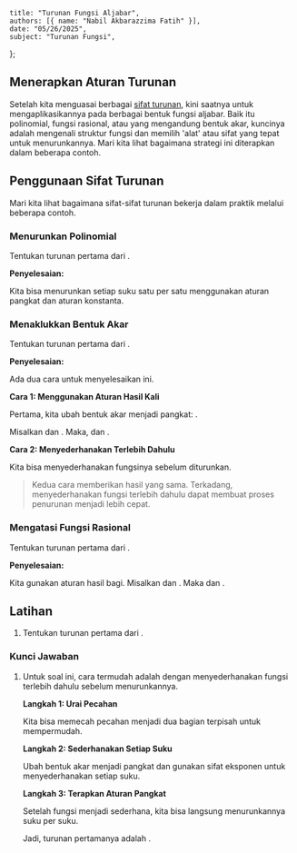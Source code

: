     title: "Turunan Fungsi Aljabar",
    authors: [{ name: "Nabil Akbarazzima Fatih" }],
    date: "05/26/2025",
    subject: "Turunan Fungsi",
};

## Menerapkan Aturan Turunan

Setelah kita menguasai berbagai [sifat turunan](/subject/high-school/12/mathematics/derivative-function/properties-of-derivative-function), kini saatnya untuk mengaplikasikannya pada berbagai bentuk fungsi aljabar. Baik itu polinomial, fungsi rasional, atau yang mengandung bentuk akar, kuncinya adalah mengenali struktur fungsi dan memilih 'alat' atau sifat yang tepat untuk menurunkannya. Mari kita lihat bagaimana strategi ini diterapkan dalam beberapa contoh.

## Penggunaan Sifat Turunan

Mari kita lihat bagaimana sifat-sifat turunan bekerja dalam praktik melalui beberapa contoh.

### Menurunkan Polinomial

Tentukan turunan pertama dari <InlineMath math="y = 4x^2 + x + 2" />.

**Penyelesaian:**

Kita bisa menurunkan setiap suku satu per satu menggunakan aturan pangkat dan aturan konstanta.

<div className="flex flex-col gap-4">
  <BlockMath math="y' = (4 \cdot 2)x^{2-1} + (1 \cdot 1)x^{1-1} + 0" />
  <BlockMath math="y' = 8x^1 + 1x^0" />
  <BlockMath math="y' = 8x + 1 \quad (\text{karena } x^0=1)" />
</div>

### Menaklukkan Bentuk Akar

Tentukan turunan pertama dari <InlineMath math="y = x\sqrt{x^3}" />.

**Penyelesaian:**

Ada dua cara untuk menyelesaikan ini.

**Cara 1: Menggunakan Aturan Hasil Kali**

Pertama, kita ubah bentuk akar menjadi pangkat: <InlineMath math="y = x \cdot x^{3/2}" />.

Misalkan <InlineMath math="u(x) = x" /> dan <InlineMath math="v(x) = x^{3/2}" />. Maka, <InlineMath math="u'(x)=1" /> dan <InlineMath math="v'(x) = \frac{3}{2}x^{1/2}" />.

<div className="flex flex-col gap-4">
  <BlockMath math="y' = u'(x)v(x) + u(x)v'(x)" />
  <BlockMath math="y' = (1)(x^{3/2}) + (x)(\frac{3}{2}x^{1/2})" />
  <BlockMath math="y' = x^{3/2} + \frac{3}{2}x^{3/2}" />
  <BlockMath math="y' = \frac{5}{2}x^{3/2}" />
</div>

**Cara 2: Menyederhanakan Terlebih Dahulu**

Kita bisa menyederhanakan fungsinya sebelum diturunkan.

<div className="flex flex-col gap-4">
  <BlockMath math="y = x \cdot x^{3/2} = x^{1 + 3/2} = x^{5/2}" />
  <BlockMath math="y' = \frac{5}{2}x^{5/2 - 1} = \frac{5}{2}x^{3/2}" />
</div>

> Kedua cara memberikan hasil yang sama. Terkadang, menyederhanakan fungsi terlebih dahulu dapat membuat proses penurunan menjadi lebih cepat.

### Mengatasi Fungsi Rasional

Tentukan turunan pertama dari <InlineMath math="y = 2\left(\frac{x^2+2}{x}\right)" />.

**Penyelesaian:**

Kita gunakan aturan hasil bagi. Misalkan <InlineMath math="u(x) = x^2+2" /> dan <InlineMath math="v(x) = x" />. Maka <InlineMath math="u'(x) = 2x" /> dan <InlineMath math="v'(x) = 1" />.

<div className="flex flex-col gap-4">
  <BlockMath math="y' = 2 \cdot \left(\frac{u'(x)v(x) - u(x)v'(x)}{[v(x)]^2}\right)" />
  <BlockMath math="y' = 2 \cdot \left(\frac{(2x)(x) - (x^2+2)(1)}{x^2}\right)" />
  <BlockMath math="y' = 2 \cdot \left(\frac{2x^2 - x^2 - 2}{x^2}\right)" />
  <BlockMath math="y' = 2 \cdot \left(\frac{x^2 - 2}{x^2}\right)" />
  <BlockMath math="y' = 2 \cdot \left(\frac{x^2}{x^2} - \frac{2}{x^2}\right) = 2 \cdot \left(1 - \frac{2}{x^2}\right) = 2 - \frac{4}{x^2}" />
</div>

## Latihan

1.  Tentukan turunan pertama dari <InlineMath math="y = \frac{\sqrt{x} + x^2}{2x}" />.

### Kunci Jawaban

1.  Untuk soal ini, cara termudah adalah dengan menyederhanakan fungsi terlebih dahulu sebelum menurunkannya.

    **Langkah 1: Urai Pecahan**

    Kita bisa memecah pecahan menjadi dua bagian terpisah untuk mempermudah.

    <BlockMath math="y = \frac{\sqrt{x}}{2x} + \frac{x^2}{2x}" />

    **Langkah 2: Sederhanakan Setiap Suku**
    
    Ubah bentuk akar menjadi pangkat <InlineMath math="x^{1/2}" /> dan gunakan sifat eksponen untuk menyederhanakan setiap suku.
    
    <div className="flex flex-col gap-4">
      <BlockMath math="y = \frac{x^{1/2}}{2x^1} + \frac{x^2}{2x^1}" />
      <BlockMath math="y = \frac{1}{2}x^{1/2 - 1} + \frac{1}{2}x^{2-1}" />
      <BlockMath math="y = \frac{1}{2}x^{-1/2} + \frac{1}{2}x" />
    </div>
    
    **Langkah 3: Terapkan Aturan Pangkat**
    
    Setelah fungsi menjadi sederhana, kita bisa langsung menurunkannya suku per suku.
    
    <div className="flex flex-col gap-4">
      <BlockMath math="y' = \frac{1}{2}\left(-\frac{1}{2}x^{-1/2 - 1}\right) + \frac{1}{2}(1)" />
      <BlockMath math="y' = -\frac{1}{4}x^{-3/2} + \frac{1}{2}" />
    </div>

    Jadi, turunan pertamanya adalah <InlineMath math="\frac{1}{2} - \frac{1}{4}x^{-3/2}" />.
